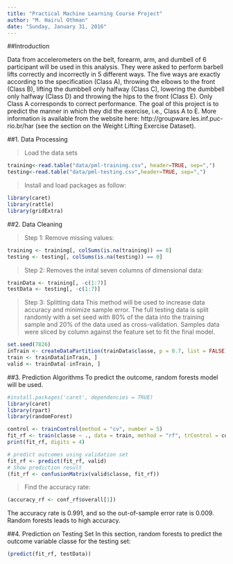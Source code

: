 ```yaml
---
title: "Practical Machine Learning Course Project"
author: "M. Hairul Othman"
date: "Sunday, January 31, 2016"
---
```


##Introduction

Data from accelerometers on the belt, forearm, arm, and dumbell of 6 participant will be used in this analysis. They were asked to perform barbell lifts correctly and incorrectly in 5 different ways. The five ways are exactly according to the specification (Class A), throwing the elbows to the front (Class B), lifting the dumbbell only halfway (Class C), lowering the dumbbell only halfway (Class D) and throwing the hips to the front (Class E). Only Class A corresponds to correct performance. The goal of this project is to predict the manner in which they did the exercise, i.e., Class A to E. More information is available from the website here: http://groupware.les.inf.puc-rio.br/har (see the section on the Weight Lifting Exercise Dataset).

##1. Data Processing

>Load the data sets
```r
training<-read.table("data/pml-training.csv", header=TRUE, sep=",")
testing<-read.table("data/pml-testing.csv",header=TRUE, sep=",")
```

>Install and load packages as follow:
```r
library(caret)
library(rattle)
library(gridExtra)
```

##2. Data Cleaning

>Step 1: Remove missing values:
```r
training <- training[, colSums(is.na(training)) == 0]
testing <- testing[, colSums(is.na(testing)) == 0]
```

>Step 2: Removes the inital seven columns of dimensional data:
```r
trainData <- training[, -c(1:7)]
testData <- testing[, -c(1:7)]
```

>Step 3: Splitting data
This method will be used to increase data accuracy and minimize sample error. The full testing data is split randomly with a set seed with 80% of the data into the training sample and 20% of the data used as cross-validation. Samples data were sliced by column against the feature set to fit the final model.

```r
set.seed(7826)
inTrain <- createDataPartition(trainData$classe, p = 0.7, list = FALSE)
train <- trainData[inTrain, ]
valid <- trainData[-inTrain, ]
```

##3. Prediction Algorithms
To predict the outcome, random forests model will be used.

```r
#install.packages('caret', dependencies = TRUE)
library(caret)
library(rpart)
library(randomForest)

control <- trainControl(method = "cv", number = 5)
fit_rf <- train(classe ~ ., data = train, method = "rf", trControl = control)
print(fit_rf, digits = 4)

# predict outcomes using validation set
fit_rf <- predict(fit_rf, valid)
# Show prediction result
(fit_rf <- confusionMatrix(valid$classe, fit_rf))
```

>Find the accuracy rate:
```r
(accuracy_rf <- conf_rf$overall[1])
```

The accuracy rate is 0.991, and so the out-of-sample error rate is 0.009. Random forests leads to high accuracy.

##4. Prediction on Testing Set
In this section, random forests to predict the outcome variable classe for the testing set:
```r
(predict(fit_rf, testData))
```
